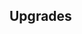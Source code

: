 {{Building
| name = Vineyard (Established)
| image = N/A
| category = {{BuildingCategory|category=Established Production}}
| cycle = 1s
| capacity = 1000
| produce_per_cycle = 1 {{RessourceIcon|type=grapes}}
| consume_per_cycle = N/A
| build_cost = 50 {{RessourceIcon|type=gold}}, 30 {{RessourceIcon|type=wheat}}
| description = Produces grapes.
}}

== Upgrades ==
{{Upgrade
| name = Vineyard production
| description = Boosts production by 30%.
}}
{{Upgrade
| name = Grape varieties
| description = Each active vineyard provides 5 morale.
}}